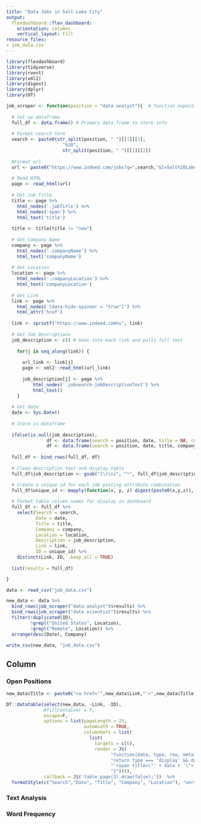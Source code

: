 ```yaml
---
title: "Data Jobs in Salt Lake City"
output:
  flexdashboard::flex_dashboard:
    orientation: columns
    vertical_layout: fill
resource_files:
- job_data.csv
---
```


```r
library(flexdashboard)
library(tidyverse)
library(rvest)
library(xml2)
library(digest)
library(dplyr)
library(DT) 

job_scraper <- function(position = "data analyst"){  # function expects two words
  
  # Set up dataframe
  full_df <- data.frame() # Primary data frame to store info
  
  # Format search term
  search <- paste0(str_split(position, " ")[[1]][1],
                     "%20",
                     str_split(position, " ")[[1]][2])
  
  #Format url
  url <- paste0("https://www.indeed.com/jobs?q=",search,"&l=Salt%20Lake%20City%2C%20UT&radius=50&fromage=2")
  
  # Read HTML
  page <- read_html(url) 
  
  # Get Job Title
  title <- page %>%
    html_nodes('.jobTitle') %>%
    html_nodes('span') %>%
    html_text('title') 
  
  title <- title[title != "new"]
  
  # Get Company Name
  company <- page %>%
    html_nodes('.companyName') %>%
    html_text('companyName')
  
  # Get Location
  location <- page %>%
    html_nodes('.companyLocation') %>%
    html_text('companyLocation')
  
  # Get Link
  link <- page %>%
    html_nodes('[data-hide-spinner = "true"]') %>%
    html_attr('href')
  
  link <- sprintf("https://www.indeed.com%s", link) 
  
  # Get Job Descriptions
  job_description <- c() # Goes into each link and pulls full text
    
    for(j in seq_along(link)) {
      
      url_link <- link[j]
      page <- xml2::read_html(url_link)
      
      job_description[j] <- page %>%
          html_nodes('.jobsearch-jobDescriptionText') %>%
          html_text()
    }
  
  # Get date
  date <- Sys.Date()
  
  # Store in dataframe
  
  ifelse(is.null(job_description),
               df <- data.frame(search = position, date, title = NA, company = NA, location = NA, job_description = NA, link = NA),
               df <- data.frame(search = position, date, title, company, location, job_description, link))
  
  full_df <- bind_rows(full_df, df)
  
  # Clean description text and display table
  full_df$job_description <- gsub("[\r\n]", "*", full_df$job_description)

  # Create a unique id for each job posting attribute combination
  full_df$unique_id <- mapply(function(x, y, z) digest(paste0(x,y,z)), full_df$title, full_df$location, full_df$company)
  
  # Format table column names for display in dashboard
  full_df <- full_df %>% 
    select(Search = search,
           Date = date,
           Title = title,
           Company = company,
           Location = location,
           Description = job_description,
           Link = link,
           ID = unique_id) %>% 
    distinct(Link, ID, .keep_all = TRUE)
  
  list(results = full_df)

}

data <- read_csv("job_data.csv")

new_data <- data %>% 
  bind_rows(job_scraper("data analyst")$results) %>% 
  bind_rows(job_scraper("data scientist")$results) %>% 
  filter(!duplicated(ID),
         !grepl("United States", Location),
         !grepl("Remote", Location)) %>% 
  arrange(desc(Date), Company) 
  
write_csv(new_data, "job_data.csv")
```

Column {.tabset .tabset-fade}
-------------------------------------
    
### Open Positions 

```r
new_data$Title <- paste0("<a href='",new_data$Link,"'>",new_data$Title,"</a>")

DT::datatable(select(new_data, -Link, -ID), 
              #fillContainer = F,
              escape=F,
              options = list(pageLength = 25,
                             autoWidth = TRUE,
                             columnDefs = list(
                               list(
                                 targets = c(6),
                                 render = JS(
                                       "function(data, type, row, meta) {",
                                       "return type === 'display' && data.length > 360 ?",
                                       "'<span title=\"' + data + '\">' + data.substr(0, 360) + '...</span>' : data;",
                                       "}")))),
              callback = JS('table.page(3).draw(false);'))  %>%
  formatStyle(c("Search","Date", "Title", "Company", "Location"), "vertical-align"="top")


```
   
### Text Analysis 

  
 
### Word Frequency 
    





